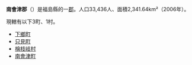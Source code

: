{{日本郡
| 郡 = 南會津郡
| 日文原名 = 南会津郡
| 平假名 = みなみあいづぐん
| 羅馬字拼音 = Minamiaizu-gun
| 地圖 =
| 都道府縣 = 福島縣
| 編號 = 
| 町 = 3
| 村 = 1
| 經度 = 
| 緯度 = 
| 註記 = 
|}}
'''南會津郡'''（{{jpn|j=南会津郡|hg=みなみあいづぐん|rm=Minamiaizu gun|f=y}}）是福島縣的一[[郡|郡]]。人口33,436人、面積2,341.64km²（2006年）。

現轄有以下3町、1村。

*[[下鄉町|下鄉町]] 
*[[只見町|只見町]]
*[[檜枝岐村|檜枝岐村]]
*[[南會津町|南會津町]]

{{福島縣}}{{Authority control}}